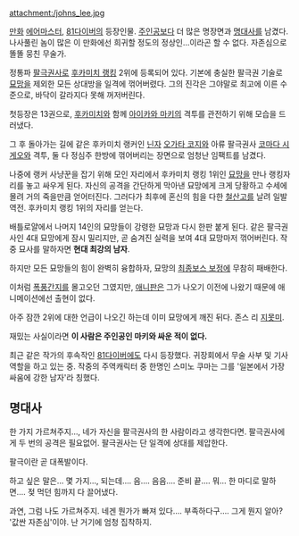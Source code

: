attachment:/johns_lee.jpg

[[만화]] [[에어마스터]], [[81다이버]]의 등장인물.
[[주인공]]보다 더 많은 명장면과 [[명대사]]를 남겼다. 나사풀린 놈이 많은 이 만화에선 희귀할 정도의 정상인…이라곤 할 수 없다. 자존심으로 똘똘 뭉친 무술가.

정통파 [[팔극권]]사로 [[후카미치 랭킹]] 2위에 등록되어 있다.
기본에 충실한 팔극권 기술로 [[묘망]]을 제외한 모든 상대방을 일격에 꺾어버렸다. 그의 진각은 그야말로 최고에 이른 수준으로, 바닥이 갈라지다 못해 꺼저버린다.

첫등장은 13권으로, [[후카미치]]와 함께 [[아이카와 마키]]의 격투를 관전하기 위해 모습을 드러냈다.

그 후 돌아가는 길에 같은 후카미치 랭커인 [[닌자]] [[오가타 코지]]와 아류 팔극권사 [[코마다 시게오]]와 격투, 둘 다 정심주 한방에 꺾어버리는 장면으로 엄청난 임팩트를 남겼다.

나중에 랭커 사냥꾼을 잡기 위해 모인 자리에서 후카미치 랭킹 1위인 [[묘망]]을 만나 랭킹자리를 놓고 싸우게 된다.
자신의 공격을 간단하게 막아낸 묘망에게 크게 당황하고 수세에 몰려 거의 죽을만큼 얻어터진다. 그러다가 최후에 혼신의 힘을 다한 [[철산고]]를 날려 일발역전. 후카미치 랭킹 1위의 자리를 얻는다.

배틀로얄에서 나머지 14인의 묘망들이 강령한 묘망과 다시 한판 붙게 된다.
같은 팔극권사인 4대 묘망에게 잠시 밀리지만, 곧 숨겨진 실력을 보여 4대 묘망마저 꺾어버린다. 작중 묘사를 말하자면 '''현대 최강의 남자'''.

하지만 모든 묘망들의 힘이 완벽히 융합하자, 묘망의 [[최종보스 보정]]에 무참히 패배한다.


이처럼 [[폭풍간지]]를 몰고오던 그였지만, [[애니판]]은 그가 나오기 이전에 나왔기 때문에 애니메이션에선 출현이 없다.

아주 잠깐 2위에 대한 언급이 나오긴 하는데 이미 묘망에게 깨진 뒤다.
존스 리 [[지못미]].


재밌는 사실이라면 '''이 사람은 주인공인 마키와 싸운 적이 없다.'''

최근 같은 작가의 후속작인 [[81다이버]]에도 다시 등장했다. 귀장회에서 무술 사부 및 기사 역할을 하고 있는 중. 작중의 주역캐릭터 중 한명인 스미노 쿠마는 그를 '일본에서 가장 싸움에 강한 남자'라 칭했다.


== 명대사 ==

한 가지 가르쳐주지…, 네가 자신을 팔극권사의 한 사람이라고 생각한다면. 팔극권사에게 두 번의 공격은 필요없어. 팔극권사는 단 일격에 상대를 제압한다.

팔극이란 곧 대폭발이다.

하고 싶은 말은… 몇 가지…, 되는데…. 음…. 음음…. 준비 끝…. 뭐… 한 마디로 말하면…. 젖 먹던 힘까지 다 끌어냈다.

과연, 그럼 나도 가르쳐주지. 네겐 뭔가가 빠져 있다…. 부족하다구…. 그게 뭔지 알아? '값싼 자존심'이야. 난 거기에 엄청 집착하지.
